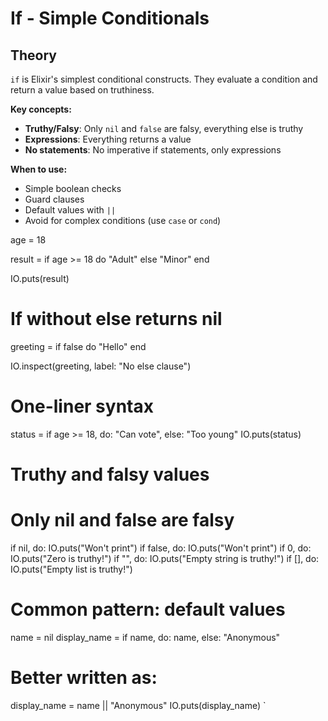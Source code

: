 
# If - Simple Conditionals

## Theory

`if` is Elixir's simplest conditional constructs. They evaluate a condition and return a value based on truthiness.

**Key concepts:**
- **Truthy/Falsy**: Only `nil` and `false` are falsy, everything else is truthy
- **Expressions**: Everything returns a value
- **No statements**: No imperative if statements, only expressions

**When to use:**
- Simple boolean checks
- Guard clauses
- Default values with `||`
- Avoid for complex conditions (use `case` or `cond`)

age = 18

result =
  if age >= 18 do
    "Adult"
  else
    "Minor"
  end

IO.puts(result)

# If without else returns nil
greeting =
  if false do
    "Hello"
  end

IO.inspect(greeting, label: "No else clause")

# One-liner syntax
status = if age >= 18, do: "Can vote", else: "Too young"
IO.puts(status)

# Truthy and falsy values
# Only nil and false are falsy
if nil, do: IO.puts("Won't print")
if false, do: IO.puts("Won't print")
if 0, do: IO.puts("Zero is truthy!")
if "", do: IO.puts("Empty string is truthy!")
if [], do: IO.puts("Empty list is truthy!")

# Common pattern: default values
name = nil
display_name = if name, do: name, else: "Anonymous"
# Better written as:
display_name = name || "Anonymous"
IO.puts(display_name)
`